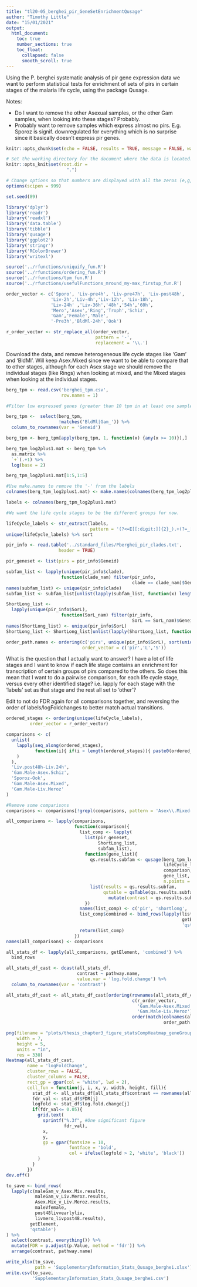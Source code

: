 ```yaml
---
title: "tl20-05_berghei_pir_GeneSetEnrichmentQusage"
author: "Timothy Little"
date: "15/01/2021"
output: 
  html_document:
    toc: true
    number_sections: true
    toc_float:
      collapsed: false
      smooth_scroll: true
---
```


Using the P. berghei systematic analysis of pir gene expression data we want to perform statistical tests for enrichment of sets of pirs in certain stages of the malaria life cycle, using the package Qusage.

Notes:

* Do I want to remove the other Asexual samples, or the other Gam samples, when looking into these stages? Probably.
* Probably want to remove samples which express almost no pirs. E.g. Sporoz is signif. downregulated for everything which is no surprise since it basically doesn't express pir genes.

```r
knitr::opts_chunk$set(echo = FALSE, results = TRUE, message = FALSE, warning = FALSE)

# Set the working directory for the document where the data is located.
knitr::opts_knit$set(root.dir = 
                       ".")

# Change options so that numbers are displayed with all the zeros (e,g, as 1000000 not 1e6)
options(scipen = 999) 

set.seed(89)
```

```r
library('dplyr')
library('readr')
library('readxl')
library('data.table')
library('tibble')
library('qusage')
library('ggplot2')
library('stringr')
library('RColorBrewer')
library('writexl')
```

```r
source('../rfunctions/uniquify_fun.R')
source('../rfunctions/ordering_fun.R')
source('../rfunctions/tpm_fun.R')
source('../rfunctions/usefulFunctions_mround_my-max_firstup_fun.R')
```

```r
order_vector <- c('Sporo', 'Liv-pre4h', 'Liv-pre47h', 'Liv-post48h',
                 'Liv-2h','Liv-4h','Liv-12h', 'Liv-18h',
                 'Liv-24h' ,'Liv-36h','48h','54h','60h',
                 'Mero','Asex','Ring','Troph','Schiz',
                 'Gam','Female','Male',
                 '-Pre3h','BldMl-24h','Ook')

r_order_vector <- str_replace_all(order_vector, 
                                  pattern = '-', 
                                  replacement = '\\.')
```

Download the data, and remove heterogeneous life cycle stages like 'Gam' and 'BldMl'. Will keep Asex.Mixed since we want to be able to compare that to other stages, although for each Asex stage we should remove the individual stages (like Rings) when looking at mixed, and the Mixed stages when looking at the individual stages.


```r
berg_tpm <- read.csv('berghei_tpm.csv',
                     row.names = 1)

#Filter low expressed genes (greater than 10 tpm in at least one sample), convert to a matrix, add 1 for the log transformation, then transform to log2

berg_tpm <-  select(berg_tpm, 
                    !matches('BldMl|Gam_')) %>% 
  column_to_rownames(var = 'Geneid')

berg_tpm <- berg_tpm[apply(berg_tpm, 1, function(x) {any(x >= 10)}),]

berg_tpm_log2plus1.mat <- berg_tpm %>% 
  as.matrix %>% 
  `+`(.+1) %>% 
  log(base = 2)

berg_tpm_log2plus1.mat[1:5,1:5]

```

```r
#Use make.names to remove the '-' from the labels
colnames(berg_tpm_log2plus1.mat) <- make.names(colnames(berg_tpm_log2plus1.mat))

labels <- colnames(berg_tpm_log2plus1.mat)

#We want the life cycle stages to be the different groups for now.

lifeCycle_labels <- str_extract(labels, 
                                pattern = '(?<=E[[:digit:]]{2}_).+(?=_[[:digit:]]{1,2})')
unique(lifeCycle_labels) %>% sort

```

```r
pir_info <- read.table('../standard_files/Pberghei_pir_clades.txt',
                    header = TRUE)

pir_geneset <- list(pirs = pir_info$Geneid)

subfam_list <- lapply(unique(pir_info$clade), 
                     function(clade_nam) filter(pir_info, 
                                                clade == clade_nam)$Geneid)
names(subfam_list) <- unique(pir_info$clade)
subfam_list <- subfam_list[unlist(lapply(subfam_list, function(x) length(x) > 3))]

ShortLong_list <- 
  lapply(unique(pir_info$SorL), 
                     function(SorL_nam) filter(pir_info, 
                                                SorL == SorL_nam)$Geneid)
names(ShortLong_list) <- unique(pir_info$SorL)
ShortLong_list <- ShortLong_list[unlist(lapply(ShortLong_list, function(x) length(x) > 3))]

order_path.names <- ordering(c('pirs', unique(pir_info$SorL), sort(unique(pir_info$clade))), 
                             order_vector = c('pir','L','S'))

```

What is the question that I actually want to answer? I have a lot of life stages and I want to know if each life stage contains an enrichment for transcription of certain groups of pirs compared to the others. So does this mean that I want to do a pairwise comparison, for each life cycle stage, versus every other identified stage? i.e. lapply for each stage with the 'labels' set as that stage and the rest all set to 'other'?

Edit to not do FDR again for all comparisons together, and reversing the order of labels/logFoldchanges to better match actual transitions.

```r
ordered_stages <- ordering(unique(lifeCycle_labels),
         order_vector = r_order_vector)

comparisons <- c(
  unlist(
    lapply(seq_along(ordered_stages),
           function(i){ if(i < length(ordered_stages)){ paste0(ordered_stages[i+1],'-',ordered_stages[i]) } }
    )
  ),
  'Liv.post48h-Liv.24h',
  'Gam.Male-Asex.Schiz',
  'Sporoz-Ook',
  'Gam.Male-Asex.Mixed',
  'Gam.Male-Liv.Meroz'
)

#Remove some comparisons
comparisons <- comparisons[!grepl(comparisons, pattern = 'Asex\\.Mixed-Asex\\.Ring')]

all_comparisons <- lapply(comparisons, 
                          function(comparison){
                            list_comp <- lapply(
                              list(pir_geneset,
                                   ShortLong_list,
                                   subfam_list), 
                              function(gene_list){
                                qs.results.subfam <- qusage(berg_tpm_log2plus1.mat,
                                                            lifeCycle_labels,
                                                            comparison,
                                                            gene_list,
                                                            n.points = 2^18)
                                list(results = qs.results.subfam, 
                                     qstable = qsTable(qs.results.subfam) %>% 
                                       mutate(contrast = qs.results.subfam$contrast))
                              })
                            names(list_comp) <- c('pir', 'shortlong', 'subfam')
                            list_comp$combined <- bind_rows(lapply(list_comp, 
                                                                   getElement, 
                                                                   'qstable'))
                            return(list_comp)
                          })
names(all_comparisons) <- comparisons

all_stats_df <- lapply(all_comparisons, getElement, 'combined') %>% 
  bind_rows 

all_stats_df_cast <- dcast(all_stats_df,
                           contrast ~ pathway.name,
                           value.var = 'log.fold.change') %>% 
  column_to_rownames(var = 'contrast')

all_stats_df_cast <- all_stats_df_cast[ordering(rownames(all_stats_df_cast),
                                                c(r_order_vector,
                                                  'Gam.Male-Asex.Mixed',
                                                  'Gam.Male-Liv.Meroz')),
                                                order(match(colnames(all_stats_df_cast), 
                                                            order_path.names))]

png(filename = "plots/thesis_chapter3_figure_statsCompHeatmap_geneGroups.png",
    width = 7,
    height = 5,
    units = "in",
    res = 330)
Heatmap(all_stats_df_cast,
        name = 'logFoldChange',
        cluster_rows = FALSE,
        cluster_columns = FALSE,
        rect_gp = gpar(col = "white", lwd = 2),
        cell_fun = function(j, i, x, y, width, height, fill){
          stat_df <- all_stats_df[all_stats_df$contrast == rownames(all_stats_df_cast[i,]),]
          fdr_val <- stat_df$FDR[j]
          logfold <- stat_df$log.fold.change[j]
          if(fdr_val<= 0.05){
            grid.text(
              sprintf("%.3f", #One significant figure
                      fdr_val),
              x,
              y,
              gp = gpar(fontsize = 10,
                        fontface = 'bold',
                        col = ifelse(logfold > 2, 'white', 'black'))
            )
          }
        })
dev.off()
```

```r
to_save <- bind_rows(
  lapply(c(maleGam_v_Asex.Mix.results, 
           maleGam_v_Liv.Meroz.results, 
           Asex.Mix_v_Liv.Meroz.results,
           maleVfemale, 
           post48livvearlyliv, 
           livmero_livpost48.results),
         getElement,
         'qstable')
) %>% 
  select(contrast, everything()) %>% 
  mutate(FDR = p.adjust(p.Value, method = 'fdr')) %>% 
  arrange(contrast, pathway.name)

write_xlsx(to_save,
           path = 'SupplementaryInformation_Stats_Qusage_berghei.xlsx')
write.csv(to_save,
          'SupplementaryInformation_Stats_Qusage_berghei.csv')
```


